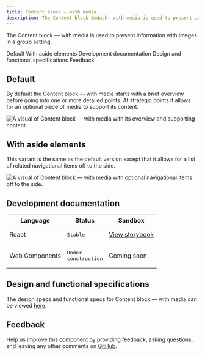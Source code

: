```yaml
---
title: Content block – with media
description: The Content block &mdash; with media is used to present information with images in a group setting.
---
```


<PageDescription>

The Content block &mdash; with media is used to present information with images in a group setting.

</PageDescription>

<AnchorLinks>

<AnchorLink>Default</AnchorLink>
<AnchorLink>With aside elements</AnchorLink>
<AnchorLink>Development documentation</AnchorLink>
<AnchorLink>Design and functional specifications</AnchorLink>
<AnchorLink>Feedback</AnchorLink>

</AnchorLinks>

## Default

By default the Content block &mdash; with media starts with a brief overview before going into one or more detailed points. At strategic points it allows for an optional piece of media to support its content.

![A visual of Content block &mdash; with media with its overview and supporting content.](../../images/pattern/content-block-simple/default.jpg)

## With aside elements
This variant is the same as the default version except that it allows for a list of related navigational items off to the side.

![A visual of Content block &mdash; with media with optional navigational items off to the side.](../../images/pattern/content-block-simple/with-aside-element.jpg)


## Development documentation

| Language | Status | Sandbox |
| -------- | ------ | ------- |
| React | <div><span class="bx--tag bx--tag--green"><pre>Stable</pre></span></div> | <a href="https://ibmdotcom-react.mybluemix.net/?path=/story/components-contentblockmedia--default" target="_blank">View storybook</a> |
| Web Components | <div><span class="bx--tag bx--tag--cool-gray"><pre>Under construction</pre></span></div> | Coming soon |

## Design and functional specifications

The design specs and functional specs for Content block &mdash; with media can be viewed  <a href="https://ibm.ent.box.com/folder/94760926421" target="_blank">here</a>.

## Feedback

Help us improve this component by providing feedback, asking questions, and leaving any other comments on <a href="https://github.com/carbon-design-system/ibm-dotcom-library" target="_blank">GitHub</a>.
